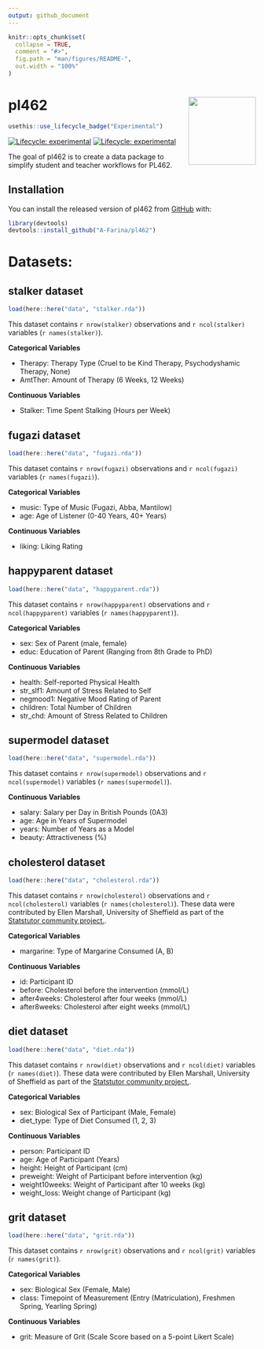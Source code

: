 ```yaml
---
output: github_document
---
```


<!-- README.md is generated from README.Rmd. Please edit that file -->

```r
knitr::opts_chunk$set(
  collapse = TRUE,
  comment = "#>",
  fig.path = "man/figures/README-",
  out.width = "100%"
)
```

# pl462 <img src='man/figures/logo.png' align="right" height="137.5" />

<!-- badges: start -->
```r
usethis::use_lifecycle_badge("Experimental")
```
[![Lifecycle: experimental](https://img.shields.io/badge/lifecycle-experimental-orange.svg)](https://www.tidyverse.org/lifecycle/#experimental)
[![Lifecycle: experimental](https://img.shields.io/badge/lifecycle-experimental-orange.svg)](https://lifecycle.r-lib.org/articles/stages.html#experimental)
<!-- badges: end -->

The goal of pl462 is to create a data package to simplify student and teacher workflows for PL462. 

## Installation

You can install the released version of pl462 from [GitHub](https://github.com/A-Farina/pl462) with:

``` r
library(devtools)
devtools::install_github("A-Farina/pl462")
```

# Datasets:

## stalker dataset

```r
load(here::here("data", "stalker.rda"))
```

This dataset contains `r nrow(stalker)` observations and `r ncol(stalker)` variables (`r names(stalker)`).

**Categorical Variables**

  *   Therapy: Therapy Type (Cruel to be Kind Therapy, Psychodyshamic Therapy, None)
  *   AmtTher: Amount of Therapy (6 Weeks, 12 Weeks)

**Continuous Variables**

  *   Stalker: Time Spent Stalking (Hours per Week)

## fugazi dataset

```r
load(here::here("data", "fugazi.rda"))
```

This dataset contains `r nrow(fugazi)` observations and `r ncol(fugazi)` variables (`r names(fugazi)`).

**Categorical Variables**

  *   music: Type of Music (Fugazi, Abba, Mantilow)
  *   age: Age of Listener (0-40 Years, 40+ Years)

**Continuous Variables**

  *   liking: Liking Rating
  
## happyparent dataset

```r
load(here::here("data", "happyparent.rda"))
```

This dataset contains `r nrow(happyparent)` observations and `r ncol(happyparent)` variables (`r names(happyparent)`).

**Categorical Variables**

  *   sex: Sex of Parent (male, female)
  *   educ: Education of Parent (Ranging from 8th Grade to PhD)

**Continuous Variables**

  *   health: Self-reported Physical Health
  *   str_slf1: Amount of Stress Related to Self
  *   negmood1: Negative Mood Rating of Parent
  *   children: Total Number of Children
  *   str_chd: Amount of Stress Related to Children
  
## supermodel dataset

```r
load(here::here("data", "supermodel.rda"))
```

This dataset contains `r nrow(supermodel)` observations and `r ncol(supermodel)` variables (`r names(supermodel)`).

**Continuous Variables**

  *   salary: Salary per Day in British Pounds (\u00A3)
  *   age: Age in Years of Supermodel
  *   years: Number of Years as a Model
  *   beauty: Attractiveness (%)

## cholesterol dataset

```r
load(here::here("data", "cholesterol.rda"))
```

This dataset contains `r nrow(cholesterol)` observations and `r ncol(cholesterol)` variables (`r names(cholesterol)`). These data were contributed by Ellen Marshall, University of Sheffield as part of the [Statstutor community project.](www.statstutor.ac.uk).

**Categorical Variables**

  *   margarine: Type of Margarine Consumed (A, B)

**Continuous Variables**

  *   id: Participant ID
  *   before: Cholesterol before the intervention (mmol/L)
  *   after4weeks: Cholesterol after four weeks (mmol/L)
  *   after8weeks: Cholesterol after eight weeks (mmol/L)

## diet dataset

```r
load(here::here("data", "diet.rda"))
```

This dataset contains `r nrow(diet)` observations and `r ncol(diet)` variables (`r names(diet)`). These data were contributed by Ellen Marshall, University of Sheffield as part of the [Statstutor community project.](www.statstutor.ac.uk).

**Categorical Variables**

  *   sex: Biological Sex of Participant (Male, Female)
  *   diet_type: Type of Diet Consumed (1, 2, 3)

**Continuous Variables**

  *   person: Participant ID
  *   age: Age of Participant (Years)
  *   height: Height of Participant (cm)
  *   preweight: Weight of Participant before intervention (kg)
  *   weight10weeks: Weight of Participant after 10 weeks (kg)
  *   weight_loss: Weight change of Participant (kg)
  
## grit dataset

```r
load(here::here("data", "grit.rda"))
```

This dataset contains `r nrow(grit)` observations and `r ncol(grit)` variables (`r names(grit)`).

**Categorical Variables**

  *   sex: Biological Sex (Female, Male)
  *   class: Timepoint of Measurement (Entry (Matriculation), Freshmen Spring, Yearling Spring)

**Continuous Variables**

  *   grit: Measure of Grit (Scale Score based on a 5-point Likert Scale)
